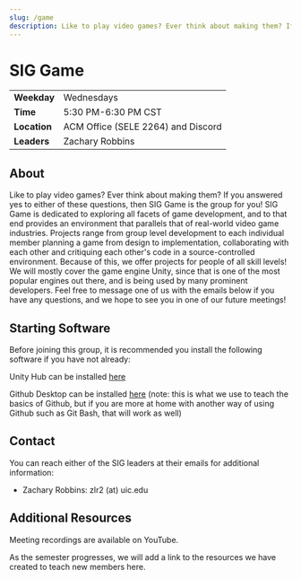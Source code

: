 ```yaml
---
slug: /game
description: Like to play video games? Ever think about making them? If you answered yes to either of these questions, then SIG Game is the group for you!
---
```



# SIG Game

|              |                                                               |
| ------------ | ------------------------------------------------------------- |
| **Weekday**  | Wednesdays                                                    |
| **Time**     | 5:30 PM-6:30 PM CST                                           |
| **Location** | ACM Office (SELE 2264) and <DiscordLink>Discord</DiscordLink> |
| **Leaders**  | Zachary Robbins                                               |

## About

Like to play video games? Ever think about making them? If you answered yes to either of these questions, then SIG Game is the group for you! SIG Game is dedicated to exploring all facets of game development, and to that end provides an environment that parallels that of real-world video game industries. Projects range from group level development to each individual member planning a game from design to implementation, collaborating with each other and critiquing each other's code in a source-controlled environment. Because of this, we offer projects for people of all skill levels! We will mostly cover the game engine Unity, since that is one of the most popular engines out there, and is being used by many prominent developers. Feel free to message one of us with the emails below if you have any questions, and we hope to see you in one of our future meetings!

## Starting Software

Before joining this group, it is recommended you install the following software if you have not already:

Unity Hub can be installed [here](https://unity3d.com/get-unity/download)

Github Desktop can be installed [here](https://unity3d.com/get-unity/download) (note: this is what we use to teach the basics of Github, but if you are more at home with another way of using Github such as Git Bash, that will work as well)

## Contact

You can reach either of the SIG leaders at their emails for additional information:

- Zachary Robbins: zlr2 (at) uic.edu

## Additional Resources

Meeting recordings are available on <YouTubeLink>YouTube</YouTubeLink>.

As the semester progresses, we will add a link to the resources we have created to teach new members here.
